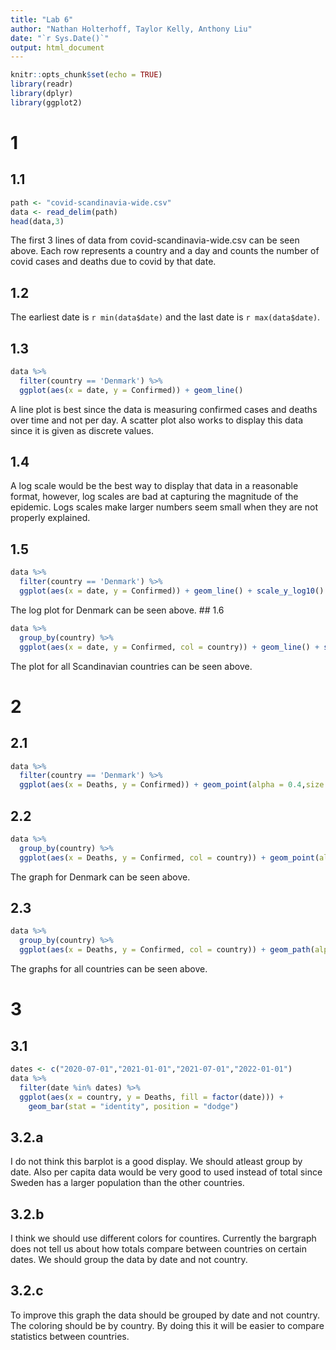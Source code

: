 ```yaml
---
title: "Lab 6"
author: "Nathan Holterhoff, Taylor Kelly, Anthony Liu"
date: "`r Sys.Date()`"
output: html_document
---
```


```r
knitr::opts_chunk$set(echo = TRUE)
library(readr)
library(dplyr)
library(ggplot2)
```


# 1

## 1.1 

```r

path <- "covid-scandinavia-wide.csv"
data <- read_delim(path)
head(data,3)
```
The first 3 lines of data from covid-scandinavia-wide.csv can be seen above. Each row represents a country and a day and counts the number of covid cases and deaths due to covid by that date.

## 1.2

The earliest date is `r min(data$date)` and the last date is `r max(data$date)`.

## 1.3 

```r
data %>%
  filter(country == 'Denmark') %>%
  ggplot(aes(x = date, y = Confirmed)) + geom_line()
```

A line plot is best since the data is measuring confirmed cases and deaths over time and not per day. A scatter plot also works to display this data since it is  given as discrete values.

## 1.4

A log scale would be the best way to display that data in a reasonable format, however, log scales are bad at capturing the magnitude of the epidemic. Logs scales make larger numbers seem small when they are not properly explained.

## 1.5

```r
data %>%
  filter(country == 'Denmark') %>%
  ggplot(aes(x = date, y = Confirmed)) + geom_line() + scale_y_log10()
```

The log plot for Denmark can be seen above.
## 1.6

```r
data %>%
  group_by(country) %>%
  ggplot(aes(x = date, y = Confirmed, col = country)) + geom_line() + scale_y_log10()
```

The plot for all Scandinavian countries can be seen above.

# 2

## 2.1

```r
data %>%
  filter(country == 'Denmark') %>%
  ggplot(aes(x = Deaths, y = Confirmed)) + geom_point(alpha = 0.4,size = .5)
```

## 2.2 

```r
data %>%
  group_by(country) %>%
  ggplot(aes(x = Deaths, y = Confirmed, col = country)) + geom_point(alpha = 0.3,size = .5)
```

The graph for Denmark can be seen above.

## 2.3

```r
data %>%
  group_by(country) %>%
  ggplot(aes(x = Deaths, y = Confirmed, col = country)) + geom_path(alpha = 0.8)
```

The graphs for all countries can be seen above.

# 3 

## 3.1

```r

dates <- c("2020-07-01","2021-01-01","2021-07-01","2022-01-01")
data %>%
  filter(date %in% dates) %>%
  ggplot(aes(x = country, y = Deaths, fill = factor(date))) +
    geom_bar(stat = "identity", position = "dodge")
```

## 3.2.a

I do not think this barplot is a good display. We should atleast group by date. Also per capita data would be very good to used instead of total since Sweden has a larger population than the other countries.

## 3.2.b

I think we should use different colors for countires. Currently the bargraph does not tell us about how totals compare between countries on certain dates. We should group the data by date and not country.

## 3.2.c

To improve this graph the data should be grouped by date and not country. The coloring should be by country. By doing this it will be easier to compare statistics between countries.
